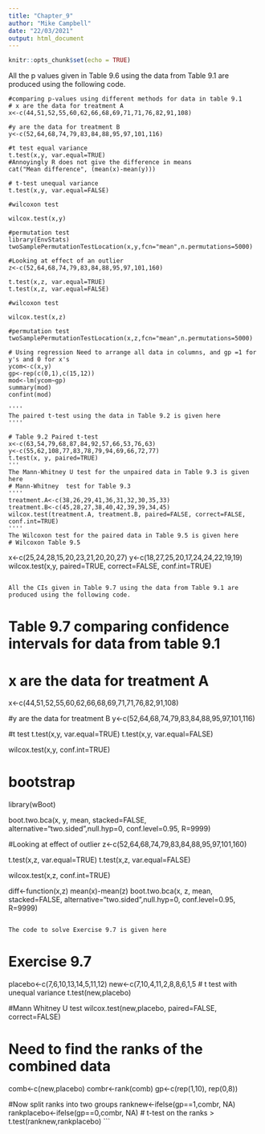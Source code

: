 ---
title: "Chapter_9"
author: "Mike Campbell"
date: "22/03/2021"
output: html_document
---

```{r setup, include=FALSE}
knitr::opts_chunk$set(echo = TRUE)

```
All the p values given in Table 9.6  using the data from Table 9.1 are produced using the following code.
```
#comparing p-values using different methods for data in table 9.1 
# x are the data for treatment A
x<-c(44,51,52,55,60,62,66,68,69,71,71,76,82,91,108)

#y are the data for treatment B
y<-c(52,64,68,74,79,83,84,88,95,97,101,116)

#t test equal variance
t.test(x,y, var.equal=TRUE)
#Annoyingly R does not give the difference in means
cat("Mean difference", (mean(x)-mean(y)))

# t-test unequal variance
t.test(x,y, var.equal=FALSE)

#wilcoxon test

wilcox.test(x,y)

#permutation test
library(EnvStats)
twoSamplePermutationTestLocation(x,y,fcn="mean",n.permutations=5000)

#Looking at effect of an outlier
z<-c(52,64,68,74,79,83,84,88,95,97,101,160)

t.test(x,z, var.equal=TRUE)
t.test(x,z, var.equal=FALSE)

#wilcoxon test

wilcox.test(x,z)

#permutation test
twoSamplePermutationTestLocation(x,z,fcn="mean",n.permutations=5000)

# Using regression Need to arrange all data in columns, and gp =1 for y's and 0 for x's
ycom<-c(x,y)
gp<-rep(c(0,1),c(15,12))
mod<-lm(ycom~gp)
summary(mod)
confint(mod)

''''
The paired t-test using the data in Table 9.2 is given here
''''

# Table 9.2 Paired t-test
x<-c(63,54,79,68,87,84,92,57,66,53,76,63)
y<-c(55,62,108,77,83,78,79,94,69,66,72,77)
t.test(x, y, paired=TRUE)
'''
The Mann-Whitney U test for the unpaired data in Table 9.3 is given here
# Mann-Whitney  test for Table 9.3
''''
treatment.A<-c(38,26,29,41,36,31,32,30,35,33)
treatment.B<-c(45,28,27,38,40,42,39,39,34,45)
wilcox.test(treatment.A, treatment.B, paired=FALSE, correct=FALSE, conf.int=TRUE)
''''
The Wilcoxon test for the paired data in Table 9.5 is given here
# Wilcoxon Table 9.5
```
x<-c(25,24,28,15,20,23,21,20,20,27)
y<-c(18,27,25,20,17,24,24,22,19,19)
wilcox.test(x,y, paired=TRUE, correct=FALSE, conf.int=TRUE)
```

All the CIs given in Table 9.7 using the data from Table 9.1 are produced using the following code.

```
# Table 9.7 comparing confidence intervals  for data from table 9.1 
# x are the data for treatment A
x<-c(44,51,52,55,60,62,66,68,69,71,71,76,82,91,108)

#y are the data for treatment B
y<-c(52,64,68,74,79,83,84,88,95,97,101,116)

#t test
t.test(x,y, var.equal=TRUE)
t.test(x,y, var.equal=FALSE)


wilcox.test(x,y, conf.int=TRUE)

# bootstrap
library(wBoot)

boot.two.bca(x, y, mean, stacked=FALSE, alternative="two.sided",null.hyp=0, conf.level=0.95, R=9999)

#Looking at effect of outlier
z<-c(52,64,68,74,79,83,84,88,95,97,101,160)

t.test(x,z, var.equal=TRUE)
t.test(x,z, var.equal=FALSE)

wilcox.test(x,z, conf.int=TRUE)

diff<-function(x,z) mean(x)-mean(z)
boot.two.bca(x, z, mean, stacked=FALSE, alternative="two.sided",null.hyp=0, conf.level=0.95, R=9999)
```

The code to solve Exercise 9.7 is given here
```
# Exercise 9.7
placebo<-c(7,6,10,13,14,5,11,12)
new<-c(7,10,4,11,2,8,8,6,1,5
# t test with unequal variance
t.test(new,placebo)

#Mann Whitney U test
wilcox.test(new,placebo, paired=FALSE, correct=FALSE)

# Need to find the ranks of the combined data
comb<-c(new,placebo)
combr<-rank(comb)
gp<-c(rep(1,10), rep(0,8))

#Now split ranks into two groups
ranknew<-ifelse(gp==1,combr, NA)
rankplacebo<-ifelse(gp==0,combr, NA)
# t-test on the ranks
> t.test(ranknew,rankplacebo)
```


